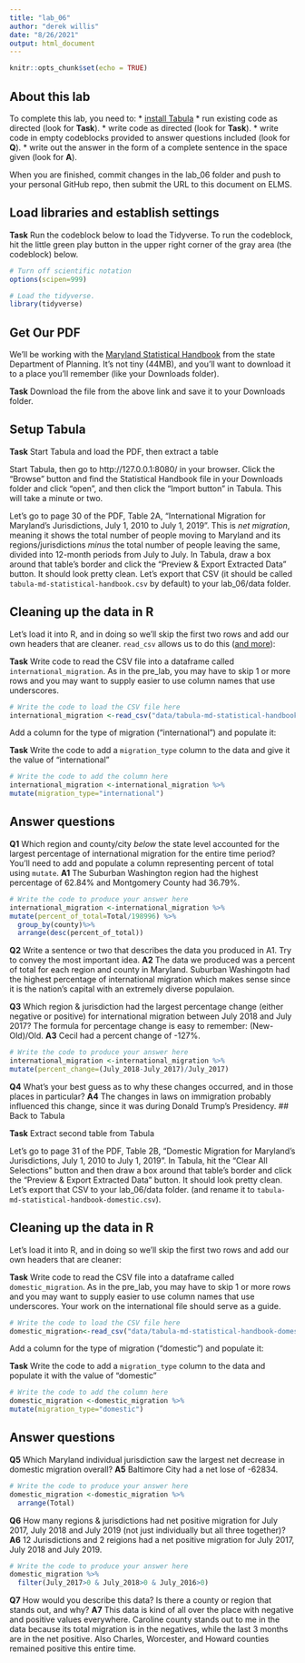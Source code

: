 ```yaml
---
title: "lab_06"
author: "derek willis"
date: "8/26/2021"
output: html_document
---
```


```r
knitr::opts_chunk$set(echo = TRUE)
```

## About this lab

To complete this lab, you need to:
* [install Tabula](https://tabula.technology/)
* run existing code as directed (look for **Task**).
* write code as directed (look for **Task**).
* write code in empty codeblocks provided to answer questions included (look for **Q**).
* write out the answer in the form of a complete sentence in the space given (look for **A**).

When you are finished, commit changes in the lab_06 folder and push to your personal GitHub repo, then submit the URL to this document on ELMS.

## Load libraries and establish settings

**Task** Run the codeblock below to load the Tidyverse. To run the codeblock, hit the little green play button in the upper right corner of the gray area (the codeblock) below.

```r
# Turn off scientific notation
options(scipen=999)

# Load the tidyverse.
library(tidyverse)
```

## Get Our PDF

We'll be working with the [Maryland Statistical Handbook](https://planning.maryland.gov/MSDC/Documents/md-statistical-handbook.pdf) from the state Department of Planning. It's not tiny (44MB), and you'll want to download it to a place you'll remember (like your Downloads folder).

**Task** Download the file from the above link and save it to your Downloads folder.

## Setup Tabula

**Task** Start Tabula and load the PDF, then extract a table

Start Tabula, then go to http://127.0.0.1:8080/ in your browser. Click the "Browse" button and find the Statistical Handbook file in your Downloads folder and click "open", and then click the "Import button" in Tabula. This will take a minute or two.

Let's go to page 30 of the PDF, Table 2A, "International Migration for Maryland's Jurisdictions, July 1, 2010 to July 1, 2019". This is _net migration_, meaning it shows the total number of people moving to Maryland and its regions/jurisdictions _minus_ the total number of people leaving the same, divided into 12-month periods from July to July. In Tabula, draw a box around that table's border and click the "Preview & Export Extracted Data" button. It should look pretty clean. Let's export that CSV (it should be called `tabula-md-statistical-handbook.csv` by default) to your lab_06/data folder.

## Cleaning up the data in R

Let's load it into R, and in doing so we'll skip the first two rows and add our own headers that are cleaner. `read_csv` allows us to do this ([and more](https://readr.tidyverse.org/reference/read_delim.html)):

**Task** Write code to read the CSV file into a dataframe called `international_migration`. As in the pre_lab, you may have to skip 1 or more rows and you may want to supply easier to use column names that use underscores.

```r
# Write the code to load the CSV file here
international_migration <-read_csv("data/tabula-md-statistical-handbook.csv",skip=2, col_names=c("county","July_2010", "July_2011", "July_2012", "July_2013","July_2014", "July_2015", "July_2016", "July_2017", "July_2018","Total"))
```

Add a column for the type of migration ("international") and populate it:

**Task** Write the code to add a `migration_type` column to the data and give it the value of "international"

```r
# Write the code to add the column here
international_migration <-international_migration %>%
mutate(migration_type="international")
```

## Answer questions

**Q1** Which region and county/city _below_ the state level accounted for the largest percentage of international migration for the entire time period? You'll need to add and populate a column representing percent of total using `mutate`.
**A1** 
The Suburban Washington region had the highest percentage of 62.84% and Montgomery County had 36.79%.
```r
# Write the code to produce your answer here
international_migration <-international_migration %>%
mutate(percent_of_total=Total/198996) %>%
  group_by(county)%>%
  arrange(desc(percent_of_total))
```

**Q2** Write a sentence or two that describes the data you produced in A1. Try to convey the most important idea.
**A2** The data we produced was a percent of total for each region and county in Maryland. Suburban Washingotn had the highest percentage of international migration which makes sense since it is the nation's capital with an extremely diverse populaion. 

**Q3** Which region & jurisdiction had the largest percentage change (either negative or positive) for international migration between July 2018 and July 2017? The formula for percentage change is easy to remember: (New-Old)/Old.
**A3** Cecil had a percent change of -127%.

```r
# Write the code to produce your answer here
international_migration <-international_migration %>%
mutate(percent_change=(July_2018-July_2017)/July_2017)
```

**Q4** What's your best guess as to why these changes occurred, and in those places in particular?
**A4** The changes in laws on immigration probably influenced this change, since it was during Donald Trump's Presidency. 
## Back to Tabula

**Task** Extract second table from Tabula

Let's go to page 31 of the PDF, Table 2B, "Domestic Migration for Maryland's Jurisdictions, July 1, 2010 to July 1, 2019". In Tabula, hit the "Clear All Selections" button and then draw a box around that table's border and click the "Preview & Export Extracted Data" button. It should look pretty clean. Let's export that CSV to your lab_06/data folder. (and rename it to `tabula-md-statistical-handbook-domestic.csv`).

## Cleaning up the data in R

Let's load it into R, and in doing so we'll skip the first two rows and add our own headers that are cleaner:

**Task** Write code to read the CSV file into a dataframe called `domestic_migration`. As in the pre_lab, you may have to skip 1 or more rows and you may want to supply easier to use column names that use underscores. Your work on the international file should serve as a guide.

```r
# Write the code to load the CSV file here
domestic_migration<-read_csv("data/tabula-md-statistical-handbook-domestic.csv",skip=2, col_names=c("county","July_2010", "July_2011", "July_2012", "July_2013","July_2014", "July_2015", "July_2016", "July_2017", "July_2018","Total"))
```

Add a column for the type of migration ("domestic") and populate it:

**Task** Write the code to add a `migration_type` column to the data and populate it with the value of "domestic"

```r
# Write the code to add the column here
domestic_migration <-domestic_migration %>%
mutate(migration_type="domestic")
```

## Answer questions
**Q5** Which Maryland individual jurisdiction saw the largest net decrease in domestic migration overall?
**A5** Baltimore City had a net lose of -62834.

```r
# Write the code to produce your answer here
domestic_migration <-domestic_migration %>%
  arrange(Total)
```

**Q6** How many regions & jurisdictions had net positive migration for July 2017, July 2018 and July 2019 (not just individually but all three together)?
**A6** 12 Jurisdictions and 2 reigions had a net positive migration for July 2017, July 2018 and July 2019.

```r
# Write the code to produce your answer here
domestic_migration %>%
  filter(July_2017>0 & July_2018>0 & July_2016>0)
```

**Q7** How would you describe this data? Is there a county or region that stands out, and why?
**A7** This data is kind of all over the place with negative and positive  values everywhere. Caroline county stands out to me in the data because its total migration is in the negatives, while the last 3 months are in the net positive. Also Charles, Worcester, and Howard counties remained positive this entire time.
